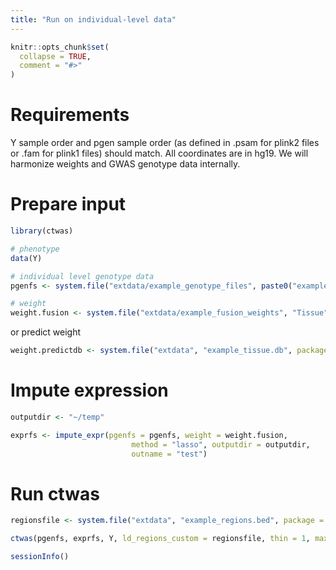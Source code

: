 ```yaml
---
title: "Run on individual-level data"
---
```


```r
knitr::opts_chunk$set(
  collapse = TRUE,
  comment = "#>"
)
```

# Requirements

Y sample order and pgen sample order (as defined in .psam for plink2 files or .fam for plink1 files) should match. All coordinates are in hg19. We will harmonize weights and GWAS genotype data internally.

# Prepare input

```r
library(ctwas)
```

```r
# phenotype
data(Y)

# individual level genotype data
pgenfs <- system.file("extdata/example_genotype_files", paste0("example_chr", 1:22, ".pgen"), package = "ctwas")

# weight
weight.fusion <- system.file("extdata/example_fusion_weights", "Tissue", package = "ctwas")
```

or predict weight

```r
weight.predictdb <- system.file("extdata", "example_tissue.db", package = "ctwas") 
```

# Impute expression
```r
outputdir <- "~/temp"

exprfs <- impute_expr(pgenfs = pgenfs, weight = weight.fusion,
                           method = "lasso", outputdir = outputdir,
                           outname = "test")
```

# Run ctwas 
```r
regionsfile <- system.file("extdata", "example_regions.bed", package = "ctwas")

ctwas(pgenfs, exprfs, Y, ld_regions_custom = regionsfile, thin = 1, max_snp_region = 20, outputdir = outputdir, outname = "test", ncore = 1)
```

```r
sessionInfo()
```
